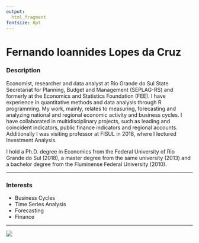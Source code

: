 ```yaml
---
output: 
  html_fragment
fontsize: 8pt
---
```

  
# Fernando Ioannides Lopes da Cruz

<div align='left'>
  <a href="https://www.linkedin.com/in/fernando-cruz-b0306364/"> 
    <i class="fa fa-linkedin" style='font-size:20px; margin: 0px 5px; color:#778899;'></i>
  </a>
  <a href="https://github.com/fernandoilcruz"> 
    <i class="fa fa-github" style='font-size:20px; margin: 0px 5px; color:#778899;'></i>
  </a>
  <a href="mailto:fernandoilcruz@gmail.com"> 
    <i class="fa fa-envelope" style='font-size:20px; margin: 0px 5px; color:#778899;'></i>
  </a>
</div>
  
<!-- Duas colunas -->
<div class="col2">

<div class="descricao">
  
### Description
  
Economist, researcher and data analyst at Rio Grande do Sul State Secretariat for Planning, Budget and Management (SEPLAG-RS) and formerly at the Economics and Statistics Foundation (FEE). I have experience in quantitative methods and data analysis through R programming. My work, mainly, relates to measuring, forecasting and analyzing national and regional economic activity and business cycles. I have collaborated in multidisciplinary projects, such as leading and coincident indicators, public finance indicators and regional accounts. Additionally I was visiting professor at FISUL in 2018, where I lectured Investment Analysis. 

I hold a Ph.D. degree in Economics from the Federal University of Rio Grande do Sul (2018), a master degree from the same university (2013) and a bachelor degree from the Fluminense Federal University (2010).

***
  
### Interests
  
* Business Cycles
* Time Series Analysis
* Forecasting
* Finance

***

</div>

<img class="foto" src="imgs/fernando.png"/>
  
</div>